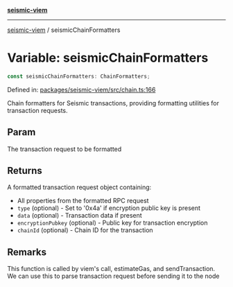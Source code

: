 [**seismic-viem**](/seismic-viem/README.mdx)

---

[seismic-viem](/seismic-viem/globals.mdx) / seismicChainFormatters

# Variable: seismicChainFormatters

```ts
const seismicChainFormatters: ChainFormatters;
```

Defined in: [packages/seismic-viem/src/chain.ts:166](https://github.com/SeismicSystems/seismic-client/blob/9fcfa5c0984a89e84539dc512bd70bb63c77e3ef/packages/seismic-viem/src/chain.ts#L166)

Chain formatters for Seismic transactions, providing formatting utilities for transaction requests.

## Param

The transaction request to be formatted

## Returns

A formatted transaction request object containing:

- All properties from the formatted RPC request
- `type` (optional) - Set to '0x4a' if encryption public key is present
- `data` (optional) - Transaction data if present
- `encryptionPubkey` (optional) - Public key for transaction encryption
- `chainId` (optional) - Chain ID for the transaction

## Remarks

This function is called by viem's call, estimateGas, and sendTransaction.
We can use this to parse transaction request before sending it to the node
